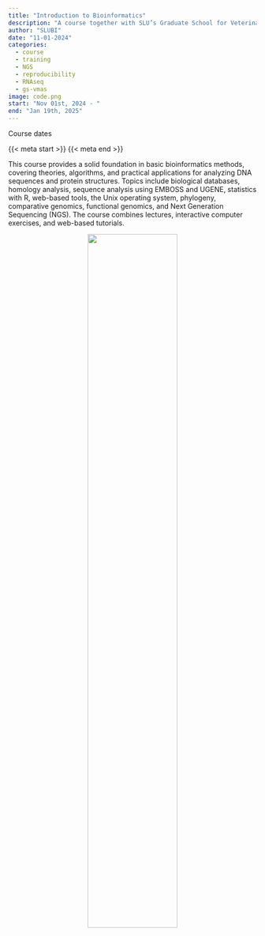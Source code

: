 ```yaml
---
title: "Introduction to Bioinformatics"
description: "A course together with SLU’s Graduate School for Veterinary Medicine and Animal Science."
author: "SLUBI"
date: "11-01-2024"
categories:
  - course
  - training
  - NGS
  - reproducibility
  - RNAseq
  - gs-vmas
image: code.png
start: "Nov 01st, 2024 - "
end: "Jan 19th, 2025" 
---
```


::: {.course-meta-block .quarto-title-meta}
:::: {.quarto-title-meta-heading}
Course dates
::::
:::: {.quarto-title-meta-contents}
{{< meta start >}} {{< meta end >}}
::::
:::

This course provides a solid foundation in basic bioinformatics methods, covering theories, algorithms, and practical applications for analyzing DNA sequences and protein structures. Topics include biological databases, homology analysis, sequence analysis using EMBOSS and UGENE, statistics with R, web-based tools, the Unix operating system, phylogeny, comparative genomics, functional genomics, and Next Generation Sequencing (NGS). The course combines lectures, interactive computer exercises, and web-based tutorials.

<center>
![](code.png){.class width=60%}